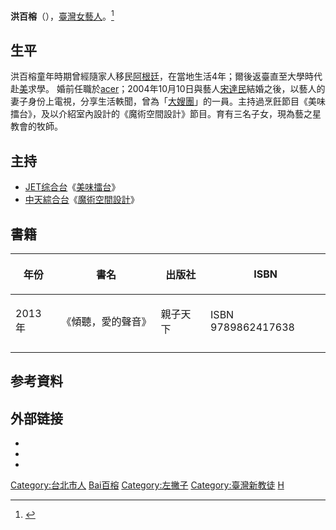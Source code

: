 {{藝人
| 姓名    = 洪百榕
| 類型    = 女藝人
| 圖片    = Replace this image female.svg
| 圖片尺寸 = 
| 圖片簡介 = 
| 原名    = 
| 羅馬拼音 = Hung, Pai-Rong
| 英文名  = 
| 綽號    = 
| 其他藝名 = 
| 國籍    =  {{ROC}}<br>{{ARG}}
| 籍貫    = {{TWN}}[[臺北市|臺北市]]
| 出生日期 = {{birth date and age|1979|6|10}}
| 出生地點 = {{TWN}}[[臺北市|臺北市]]
| 逝世日期 = 
| 逝世地點 = 
| 職業    = [[藝人|藝人]]、[[主持人|主持人]]
| 語言    = [[國語|國語]]、[[臺語|臺語]]、[[英語|英語]]、[[西班牙語|西班牙語]]
| 教育程度 = [[美國|美國]][[印第安納州立大學|印第安納州立大學]]資訊工程學系畢業
| 宗教信仰 = [[基督教|基督教]] 
| 經紀公司 =
| 配偶    = {{marriage|[[宋達民|宋達民]]|October 10, 2004}}
| 兒女 = 2子1女
| 出身地 = {{TWN}} 
| 出道日期 =
| 出道作 =
| 代表作 =
| 活躍年代 = 
| 相關團體 = 黃金五嫂
}}
'''洪百榕'''（{{bd|1979年|6月10日|||H洪}}），[[臺灣|臺灣]][[女藝人|女藝人]]。<ref>{{Cite web |url=http://www.appledaily.com.tw/realtimenews/article/new/20141106/501418/ |title=洪百榕添刺青圓夢　上帝加持「不後悔」 |access-date=2014-12-22 |archive-date=2016-12-31 |archive-url=https://web.archive.org/web/20161231075158/http://www.appledaily.com.tw/realtimenews/article/new/20141106/501418/ |dead-url=no }}</ref>

==生平==
洪百榕童年時期曾經隨家人移民[[阿根廷|阿根廷]]，在當地生活4年；爾後返臺直至大學時代赴[[美國|美]]求學。
婚前任職於[[宏碁電腦|acer]]；2004年10月10日與藝人[[宋達民|宋達民]]結婚之後，以藝人的妻子身份上電視，分享生活軼聞，曾為「[[大嫂團|大嫂團]]」的一員。主持過烹飪節目《美味擂台》，及以介紹室內設計的《魔術空間設計》節目。育有三名子女，現為藝之星教會的牧師。

==主持==
*[[JET综合台|JET综合台]]《[[美味擂台|美味擂台]]》
*[[中天綜合台|中天綜合台]]《[[魔術空間設計|魔術空間設計]]》

==書籍==
{| class="wikitable" 
|- align=center
! 年份 || 書名 || 出版社 || ISBN 
|-
|2013年||《傾聽，愛的聲音》||親子天下||ISBN 9789862417638
|-
|}

==参考資料 ==
{{reflist}}

==外部链接==
*{{Sinaweibo|1787975633}}
*{{Facebook|sungsfamily/|宋達民和洪百榕愛的粉園}}
*{{Instagram|sungsfamilyloveland|宋達民和洪百榕愛的粉園}}

[[Category:台北市人|Category:台北市人]]
[[Category:洪姓|Bai百榕]]
[[Category:左撇子|Category:左撇子]]
[[Category:臺灣新教徒|Category:臺灣新教徒]]
[[Category:印第安那州立大學|H]]